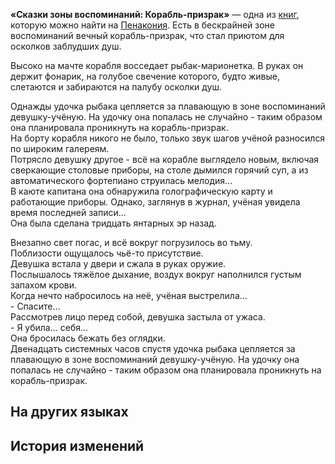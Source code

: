 {{Книга Инфобокс
|id           = 376
|Название     = «Сказки зоны воспоминаний: Корабль-призрак»
|Изображение  = Item Penacony Readable 1.png
|Мир          = Пенакония
|Томов        = 1
|Автор        = <!--нужно добавить-->
|Описание     = Сборник сказок, в которых рассказывается история о корабле-призраке, вечно курсирующем по зоне воспоминаний.
|Том1         = {{tx}}
|Источник1    = {{tx|Отсутствует источник}}
|Персонажи    = 
|Фракции      = 
}}
'''«Сказки зоны воспоминаний: Корабль-призрак»''' — одна из [[Книги|книг]], которую можно найти на [[Пенакония]].
<!--
==Получение==
<gallery>
Книга НАЗВАНИЕ.png|НАЗВАНИЕ
Локация НАЗВАНИЕ.png|Расположение на карте. Ближайший пространственный якорь «[[НАЗВАНИЕ]]»
</gallery>
-->
Есть в бескрайней зоне воспоминаний вечный корабль-призрак, что стал приютом для осколков заблудших душ.

Высоко на мачте корабля восседает рыбак-марионетка. В руках он держит фонарик, на голубое свечение которого, будто живые, слетаются и забираются на палубу осколки душ.

Однажды удочка рыбака цепляется за плавающую в зоне воспоминаний девушку-учёную. На удочку она попалась не случайно - таким образом она планировала проникнуть на корабль-призрак.<br />
На борту корабля никого не было, только звук шагов учёной разносился по широким галереям.<br />
Потрясло девушку другое - всё на корабле выглядело новым, включая сверкающие столовые приборы, на столе дымился горячий суп, а из автоматического фортепиано струилась мелодия...<br />
В каюте капитана она обнаружила голографическую карту и работающие приборы. Однако, заглянув в журнал, учёная увидела время последней записи...<br />
Она была сделана тридцать янтарных эр назад.

Внезапно свет погас, и всё вокруг погрузилось во тьму.<br />
Поблизости ощущалось чьё-то присутствие.<br />
Девушка встала у двери и сжала в руках оружие.<br />
Послышалось тяжёлое дыхание, воздух вокруг наполнился густым запахом крови.<br />
Когда нечто набросилось на неё, учёная выстрелила...<br />
- Спасите...<br />
Рассмотрев лицо перед собой, девушка застыла от ужаса.<br />
- Я убила... себя...<br />
Она бросилась бежать без оглядки.<br />
Двенадцать системных часов спустя удочка рыбака цепляется за плавающую в зоне воспоминаний девушку-учёную. На удочку она попалась не случайно - таким образом она планировала проникнуть на корабль-призрак.

==На других языках==
{{На других языках
|en   = Memory Zone Fairy Tales: The Ghost Ship
|zhs  = 忆域童话•幽灵船故事
|zht  = 憶域童話•幽靈船故事
|ja   = 記憶域童話・幽霊船の物語
|ko   = 기억의 영역 동화•유령선 이야기
|es   = Cuentos de hadas de la Zona de los Recuerdos: El barco fantasma
|fr   = Contes de la Zone de mémoire&nbsp;: le vaisseau fantôme
|ru   = «Сказки зоны воспоминаний: Корабль-призрак»
|th   = นิทาน "เขตแดนความทรงจำ": เรื่องราวของเรือผี
|vi   = Cổ Tích Vùng Hồi Ức: Câu Chuyện Thuyền Ma
|de   = Speicherbereich-Märchen: Das Geisterschiff
|id   = Dongeng Memory Zone: Kisah Kapal Hantu
|pt   = Contos de Fadas da Zona da Memória: O Navio Fantasma
}}

==История изменений==
{{История изменений|2.7}}